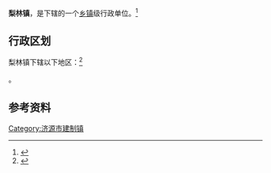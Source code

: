{{中国乡级行政区|41/90/01/106/000}}

'''梨林镇'''，是{{PRC admin/fullname|41/90/01/106/000|3}}下辖的一个[[乡镇|乡镇]]级行政单位。<ref>{{PRC admin/ref sgc|{{PRC admin/parent|41/90/01/106/000}}}}</ref>

== 行政区划 ==

梨林镇下辖以下地区：<ref>{{PRC admin/ref sgc|41/90/01/106/000}}</ref>

{{PRC admin/children|41/90/01/106/000}}。

== 参考资料 ==

{{reflist}}

{{河南省济源市行政区划}}
{{河南行政区划小作品}}
[[Category:济源市建制镇|Category:济源市建制镇]]